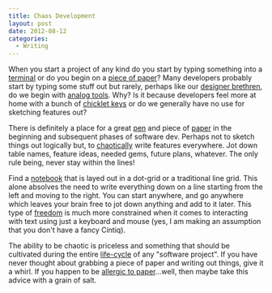 ```yaml
---
title: Chaos Development
layout: post
date: 2012-08-12
categories:
  - Writing
---
```


When you start a project of any kind do you start by typing something
into a [terminal][2] or do you begin on a [piece of paper][1]? Many
developers probably start by typing some stuff out but rarely, perhaps
like our [designer brethren][3], do we begin with [analog tools][4].
Why? Is it because developers feel more at home with a bunch of
[chicklet keys][5] or do we generally have no use for sketching
features out?

There is definitely a place for a great [pen][6] and piece of [paper][7] in the
beginning and subsequent phases of software dev. Perhaps not to sketch
things out logically but, to [chaotically][8] write features everywhere. Jot
down table names, feature ideas, needed gems, future plans, whatever.
The only rule being, never stay within the lines!

Find a [notebook][9] that is layed out in a dot-grid or a traditional
line grid. This alone absolves the need to write everything down on a
line starting from the left and moving to the right. You can start
anywhere, and go anywhere which leaves your brain free to jot down
anything and add to it later. This type of [freedom][10] is much more
constrained when it comes to interacting with text using just a keyboard
and mouse (yes, I am making an assumption that you don't have a fancy
Cintiq).

The ability to be chaotic is priceless and something that should be
cultivated during the entire [life-cycle][11] of any "software project".
If you have never thought about grabbing a piece of paper and writing
out things, give it a whirl. If you happen to be [allergic to
paper][12]...well, then maybe take this advice with a grain of salt.

[1]: http://fieldnotesbrand.com/
[2]: http://i.ytimg.com/vi/JYY2yj7B5cE/0.jpg
[3]: http://designers.mx/post/list/everyone/all
[4]: http://www.paddlepalace.com/
[5]: http://blog.lenovo.com/images/uploads/hero/TopView_T430s_crop.jpg
[6]: http://www.jetpens.com/Pilot-Hi-Tec-C-Gel-Ink-Pens/ct/284
[7]: http://doanepaper.com/
[8]: http://youtu.be/n-mpifTiPV4
[9]: http://www.rhodiapads.com/collections_boutique_dotPad.shtml
[10]: http://rlv.zcache.com/freedumb_tshirt-p235916646013340812enwjh_210.jpg
[11]: https://en.wikipedia.org/wiki/Agile_software_development
[12]: http://www.healthexpertadvice.org/forum/Allergies/Allergic-to-toilet-paper-40038.htm
